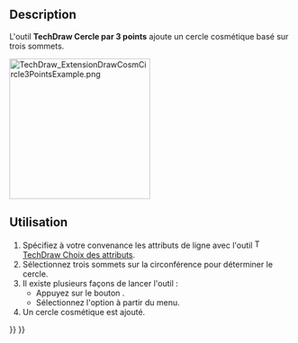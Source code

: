 <languages/>

{{Docnav/fr
|[[TechDraw_ExtensionDrawCosmArc/fr|Arc]]
|[[TechDraw_ExtensionLineParallel/fr|Ligne parallèle]]
|[[TechDraw_Workbench/fr|Atelier TechDraw]]
|IconL=TechDraw_ExtensionDrawCosmArc.svg
|IconR=TechDraw_ExtensionLineParallel.svg
|IconC=Workbench_TechDraw.svg
}}

{{GuiCommand/fr
|Name=TechDraw ExtensionDrawCosmCircle3Points
|Name/fr=TechDraw Cercle par 3 points
|MenuLocation=TechDraw → Extensions : taraudages/filetages → Cercle par 3 points
|Workbenches=[[TechDraw_Workbench/fr|TechDraw]]
|Shortcut=
|Version=0.20
|SeeAlso=[[TechDraw_ExtensionDrawCosmArc/fr|TechDraw Arc]]
}}

==Description==

L'outil '''TechDraw Cercle par 3 points''' ajoute un cercle cosmétique basé sur trois sommets.

[[Image:TechDraw_ExtensionDrawCosmCircle3PointsExample.png|250px]]
{{Caption|A droite, un cercle cosmétique ajouté}}

<span id="Usage"></span>
==Utilisation==

# Spécifiez à votre convenance les attributs de ligne avec l'outil [[Image:TechDraw_ExtensionSelectLineAttributes.svg|16px]] [[TechDraw_ExtensionSelectLineAttributes/fr|TechDraw Choix des attributs]].
# Sélectionnez trois sommets sur la circonférence pour déterminer le cercle.
# Il existe plusieurs façons de lancer l'outil :
#* Appuyez sur le bouton {{Button|[[Image:TechDraw_ExtensionDrawCosmCircle3Points.svg|16px]] [[TechDraw_ExtensionDrawCosmCircle3Points/fr|Cercle par 3 points]]}}.
#* Sélectionnez l'option {{MenuCommand|TechDraw → Extensions : taraudages/filetages → [[Image:TechDraw_ExtensionDrawCosmCircle3Points.svg|16px]] Cercle par 3 points}} à partir du menu.
# Un cercle cosmétique est ajouté.


{{Docnav/fr
|[[TechDraw_ExtensionDrawCosmArc/fr|Arc]]
|[[TechDraw_ExtensionLineParallel/fr|Ligne parallèle]]
|[[TechDraw_Workbench/fr|Atelier TechDraw]]
|IconL=TechDraw_ExtensionDrawCosmArc.svg
|IconR=TechDraw_ExtensionLineParallel.svg
|IconC=Workbench_TechDraw.svg
}}

{{TechDraw_Tools_navi{{#translation:}}}}
{{Userdocnavi{{#translation:}}}}